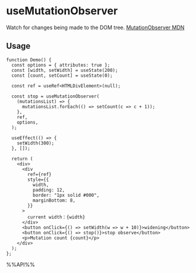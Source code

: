 # useMutationObserver

Watch for changes being made to the DOM tree. [MutationObserver MDN](https://developer.mozilla.org/en-US/docs/Web/API/MutationObserver)


## Usage

```tsx live
function Demo() {
  const options = { attributes: true };
  const [width, setWidth] = useState(200);
  const [count, setCount] = useState(0);

  const ref = useRef<HTMLDivElement>(null);

  const stop = useMutationObserver(
    (mutationsList) => {
      mutationsList.forEach(() => setCount(c => c + 1));
    },
    ref,
    options,
  );

  useEffect(() => {
    setWidth(300);
  }, []);

  return (
    <div>
      <div
        ref={ref}
        style={{
          width,
          padding: 12,
          border: "1px solid #000",
          marginBottom: 8,
        }}
      >
        current width：{width}
      </div>
      <button onClick={() => setWidth(w => w + 10)}>widening</button>
      <button onClick={() => stop()}>stop observe</button>
      <p>Mutation count {count}</p>
    </div>
  );
};

```

%%API%%